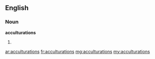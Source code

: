 ==English==

===Noun===
'''acculturations'''

# {{plural of|acculturation}}

[[ar:acculturations]]
[[fr:acculturations]]
[[mg:acculturations]]
[[my:acculturations]]